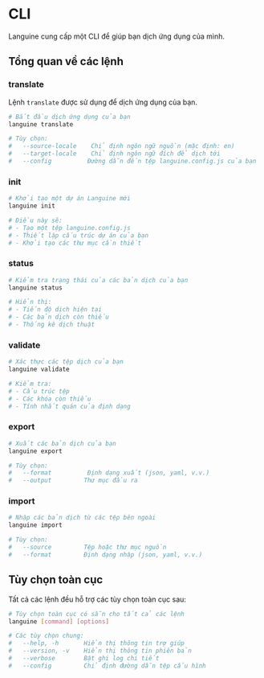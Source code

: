 # CLI

Languine cung cấp một CLI để giúp bạn dịch ứng dụng của mình.

## Tổng quan về các lệnh

### translate

Lệnh `translate` được sử dụng để dịch ứng dụng của bạn.

```bash title="Terminal"
# Bắt đầu dịch ứng dụng của bạn
languine translate

# Tùy chọn:
#   --source-locale    Chỉ định ngôn ngữ nguồn (mặc định: en)
#   --target-locale    Chỉ định ngôn ngữ đích để dịch tới
#   --config          Đường dẫn đến tệp languine.config.js của bạn
```

### init

```bash title="Terminal"
# Khởi tạo một dự án Languine mới
languine init

# Điều này sẽ:
# - Tạo một tệp languine.config.js
# - Thiết lập cấu trúc dự án của bạn
# - Khởi tạo các thư mục cần thiết
```

### status

```bash title="Terminal"
# Kiểm tra trạng thái của các bản dịch của bạn
languine status

# Hiển thị:
# - Tiến độ dịch hiện tại
# - Các bản dịch còn thiếu
# - Thống kê dịch thuật
```

### validate

```bash title="Terminal"
# Xác thực các tệp dịch của bạn
languine validate

# Kiểm tra:
# - Cấu trúc tệp
# - Các khóa còn thiếu
# - Tính nhất quán của định dạng
```

### export

```bash title="Terminal"
# Xuất các bản dịch của bạn
languine export

# Tùy chọn:
#   --format          Định dạng xuất (json, yaml, v.v.)
#   --output         Thư mục đầu ra
```

### import

```bash title="Terminal"
# Nhập các bản dịch từ các tệp bên ngoài
languine import

# Tùy chọn:
#   --source         Tệp hoặc thư mục nguồn
#   --format         Định dạng nhập (json, yaml, v.v.)
```

## Tùy chọn toàn cục

Tất cả các lệnh đều hỗ trợ các tùy chọn toàn cục sau:

```bash title="Terminal"
# Tùy chọn toàn cục có sẵn cho tất cả các lệnh
languine [command] [options]

# Các tùy chọn chung:
#   --help, -h       Hiển thị thông tin trợ giúp
#   --version, -v    Hiển thị thông tin phiên bản
#   --verbose        Bật ghi log chi tiết
#   --config         Chỉ định đường dẫn tệp cấu hình
```


